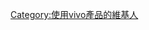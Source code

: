 {{Userbox
  |border-c = #000000
  |border-s = 1
  |id-c     = #FFFFFF
  |id-s     = 12
  |id-fc    = #000000
  |info-c   = #415fff
  |info-s   = 9
  |info-fc  = #FFFFFF
  |id       = [[File:Vivo logo 2019.svg|50px|Vivo logo 2019]]
  |info     = 這個用戶使用[[vivo|{{color|white|vivo}}]]的產品。
  |nocat    = {{{nocat|使用vivo產品的維基人}}}
}}
<includeonly>[[Category:使用vivo產品的維基人]]</includeonly>